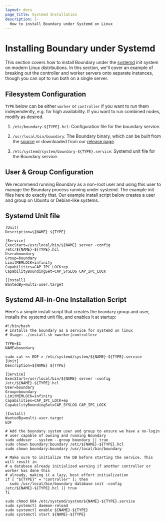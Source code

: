 ```yaml
---
layout: docs
page_title: Systemd Installation
description: |-
  How to install Boundary under Systemd on Linux
---
```


# Installing Boundary under Systemd

This section covers how to install Boundary under the [systemd](https://systemd.io/) init system on modern Linux distributions. In this section, we'll cover an example of breaking out the controller and worker servers onto separate instances, though you can opt to run both on a single server.

## Filesystem Configuration

`TYPE` below can be either `worker` or `controller` if you want to run them independently, e.g. for high availability. If you want to run combined nodes, modify as desired.

1. `/etc/boundary-${TYPE}.hcl`: Configuration file for the boundary service.

2. `/usr/local/bin/boundary`: The Boundary binary, which can be built from the [source](https://github.com/hashicorp/boundary) or downloaded from our [release page](https://www.boundaryproject.io/downloads).

3. `/etc/systemd/system/boundary-${TYPE}.service`: Systemd unit file for the Boundary service.

## User & Group Configuration

We recommend running Boundary as a non-root user and using this user to manage the Boundary process running under systemd. The example init files here do exactly that. Our example install script below creates a user and group on Ubuntu or Debian-like systems.

## Systemd Unit file

```
[Unit]
Description=${NAME} ${TYPE}

[Service]
ExecStart=/usr/local/bin/${NAME} server -config /etc/${NAME}-${TYPE}.hcl
User=boundary
Group=boundary
LimitMEMLOCK=infinity
Capabilities=CAP_IPC_LOCK+ep
CapabilityBoundingSet=CAP_SYSLOG CAP_IPC_LOCK

[Install]
WantedBy=multi-user.target
```

## Systemd All-in-One Installation Script

Here's a simple install script that creates the `boundary` group and user, installs the
systemd unit file, and enables it at startup:

```
#!/bin/bash
# Installs the boundary as a service for systemd on linux
# Usage: ./install.sh <worker|controller>

TYPE=$1
NAME=boundary

sudo cat << EOF > /etc/systemd/system/${NAME}-${TYPE}.service
[Unit]
Description=${NAME} ${TYPE}

[Service]
ExecStart=/usr/local/bin/${NAME} server -config /etc/${NAME}-${TYPE}.hcl
User=boundary
Group=boundary
LimitMEMLOCK=infinity
Capabilities=CAP_IPC_LOCK+ep
CapabilityBoundingSet=CAP_SYSLOG CAP_IPC_LOCK

[Install]
WantedBy=multi-user.target
EOF

# Add the boundary system user and group to ensure we have a no-login
# user capable of owning and running Boundary
sudo adduser --system --group boundary || true
sudo chown boundary:boundary /etc/${NAME}-${TYPE}.hcl
sudo chown boundary:boundary /usr/local/bin/boundary

# Make sure to initialize the DB before starting the service. This will result in
# a database already initialized warning if another controller or worker has done this
# already, making it a lazy, best effort initialization
if [ "${TYPE}" = "controller" ]; then
  sudo /usr/local/bin/boundary database init -config /etc/${NAME}-${TYPE}.hcl || true
fi

sudo chmod 664 /etc/systemd/system/${NAME}-${TYPE}.service
sudo systemctl daemon-reload
sudo systemctl enable ${NAME}-${TYPE}
sudo systemctl start ${NAME}-${TYPE}
```
